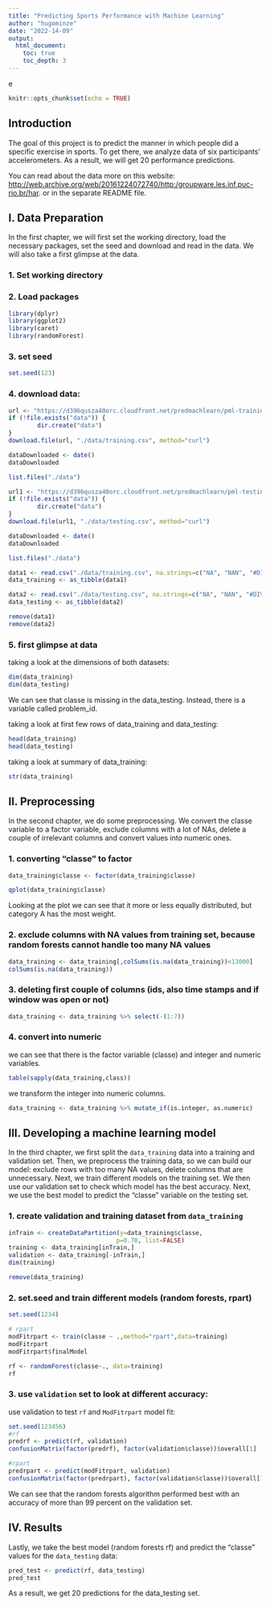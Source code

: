 ```yaml
---
title: "Predicting Sports Performance with Machine Learning"
author: "hugominze"
date: "2022-14-09"
output:
  html_document:
    toc: true
    toc_depth: 3
---
```

e
```r
knitr::opts_chunk$set(echo = TRUE)
```

## Introduction

The goal of this project is to predict the manner in which people did a specific 
exercise in sports. To get there, we analyze data of six participants' 
accelerometers. As a result, we will get 20 performance predictions.

You can read about the data more on this website:
[http://web.archive.org/web/20161224072740/http:/groupware.les.inf.puc-rio.br/har](http://web.archive.org/web/20161224072740/http:/groupware.les.inf.puc-rio.br/har).
or in the separate README file.

## I. Data Preparation

In the first chapter, we will first set the working directory, load the necessary packages, 
set the seed and download and read in the data. We will also take a first glimpse at the data.

### 1. Set working directory

### 2. Load packages

```r
library(dplyr)
library(ggplot2)
library(caret)
library(randomForest)
```

### 3. set seed
```r
set.seed(123)
```

### 4. download data:
```r
url <- "https://d396qusza40orc.cloudfront.net/predmachlearn/pml-training.csv"
if (!file.exists("data")) {
        dir.create("data")
}
download.file(url, "./data/training.csv", method="curl")

dataDownloaded <- date()
dataDownloaded

list.files("./data")

url1 <- "https://d396qusza40orc.cloudfront.net/predmachlearn/pml-testing.csv"
if (!file.exists("data")) {
        dir.create("data")
}
download.file(url1, "./data/testing.csv", method="curl")

dataDownloaded <- date()
dataDownloaded

list.files("./data")
```

```r
data1 <- read.csv("./data/training.csv", na.strings=c("NA", "NAN", "#DIV/0!", "")) #create tibble:
data_training <- as_tibble(data1)

data2 <- read.csv("./data/testing.csv", na.strings=c("NA", "NAN", "#DIV/0!", "")) #create tibble:
data_testing <- as_tibble(data2)

remove(data1)
remove(data2)
```

### 5. first glimpse at data

taking a look at the dimensions of both datasets:
```r
dim(data_training)
dim(data_testing)

```
We can see that classe is missing in the data_testing. Instead, there is a variable 
called problem_id.

taking a look at first few rows of data_training and data_testing:
```r
head(data_training)
head(data_testing)
```

taking a look at summary of data_training:
```r
str(data_training)
```

## II. Preprocessing

In the second chapter, we do some preprocessing. We convert the classe variable 
to a factor variable, exclude columns with a lot of NAs, delete a couple of 
irrelevant columns and convert values into numeric ones.

### 1. converting "classe" to factor
```r
data_training$classe <- factor(data_training$classe)

```

```r
qplot(data_training$classe)
```

Looking at the plot we can see that it more or less equally distributed, but 
category A has the most weight.

### 2. exclude columns with NA values from training set, because random forests cannot handle too many NA values
```r
data_training <- data_training[,colSums(is.na(data_training))<13000]
colSums(is.na(data_training))
```


### 3. deleting first couple of columns (ids, also time stamps and if window was open or not)
```r
data_training <- data_training %>% select(-(1:7))
```

### 4. convert into numeric

we can see that there is the factor variable (classe) and integer and numeric variables. 
```r
table(sapply(data_training,class))
```
we transform the integer into numeric columns.
```r
data_training <- data_training %>% mutate_if(is.integer, as.numeric)
```


## III. Developing a machine learning model

In the third chapter, we first split the `data_training` data into a training 
and validation set. Then, we preprocess the training data, so we can build our 
model: exclude rows with too many NA values, delete columns that are unnecessary. 
Next, we train different models on the training set. We then use our validation 
set to check which model has the best accuracy. Next, we use the best model to 
predict the "classe" variable on the testing set.

### 1. create validation and training dataset from `data_training`
```r
inTrain <- createDataPartition(y=data_training$classe,
                              p=0.70, list=FALSE)
training <- data_training[inTrain,]
validation <- data_training[-inTrain,]
dim(training)

remove(data_training)
```


### 2. set.seed and train different models (random forests, rpart)
```r
set.seed(1234)

# rpart
modFitrpart <- train(classe ~ .,method="rpart",data=training)
modFitrpart
modFitrpart$finalModel

rf <- randomForest(classe~., data=training)
rf

```

### 3. use `validation` set to look at different accuracy:

use validation to test `rf` and `ModFitrpart` model fit:
```r
set.seed(123456)
#rf
predrf <- predict(rf, validation)
confusionMatrix(factor(predrf), factor(validation$classe))$overall[1]

#rpart
predrpart <- predict(modFitrpart, validation)
confusionMatrix(factor(predrpart), factor(validation$classe))$overall[1]

```
We can see that the random forests algorithm performed best with an accuracy of 
more than 99 percent on the validation set.

## IV. Results

Lastly, we take the best model (random forests rf) and predict the "classe" values for the `data_testing` data:

```r
pred_test <- predict(rf, data_testing)
pred_test
```
As a result, we get 20 predictions for the data_testing set.
